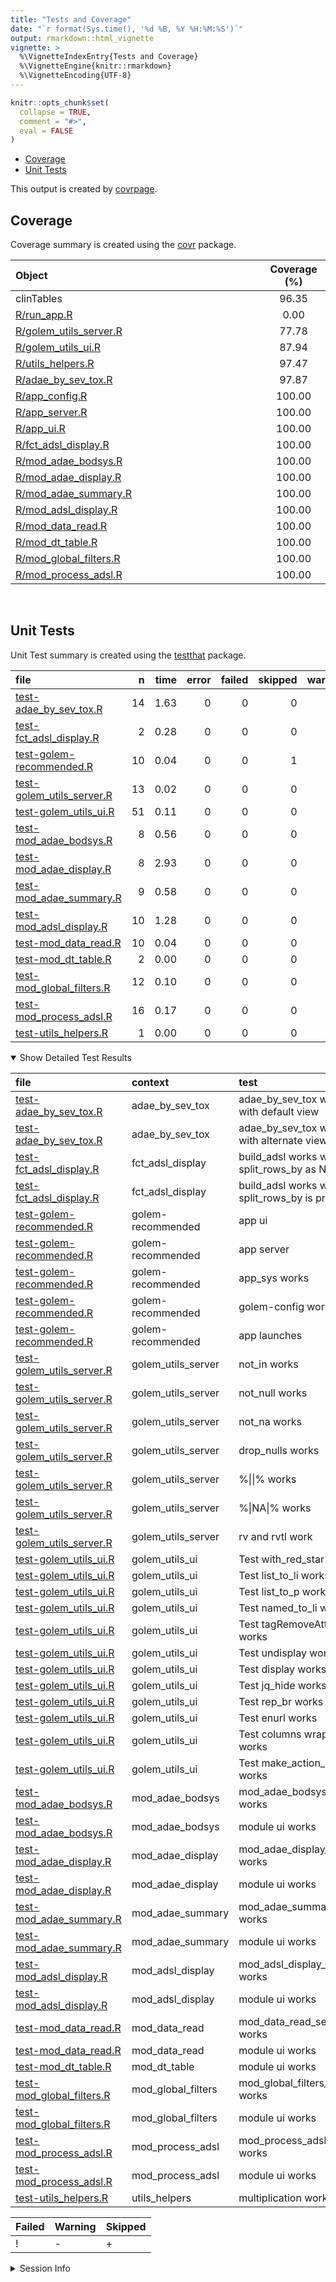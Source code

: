 ```yaml
---
title: "Tests and Coverage"
date: "`r format(Sys.time(), '%d %B, %Y %H:%M:%S')`"
output: rmarkdown::html_vignette
vignette: >
  %\VignetteIndexEntry{Tests and Coverage}
  %\VignetteEngine{knitr::rmarkdown}
  %\VignetteEncoding{UTF-8}
---
```

  
```r
knitr::opts_chunk$set(
  collapse = TRUE,
  comment = "#>",
  eval = FALSE
)
```

<!--- Placeholder for tests/README.md Do Not Edit--->
-   [Coverage](#coverage)
-   [Unit Tests](#unit-tests)

This output is created by
[covrpage](https://github.com/yonicd/covrpage).

## Coverage

Coverage summary is created using the
[covr](https://github.com/r-lib/covr) package.

| Object                                                | Coverage (%) |
|:------------------------------------------------------|:------------:|
| clinTables                                            |    96.35     |
| [R/run\_app.R](https://github.com/ahasoplakus/clinTables/blob/devel/R/run_app.R)                        |     0.00     |
| [R/golem\_utils\_server.R](https://github.com/ahasoplakus/clinTables/blob/devel/R/golem_utils_server.R) |    77.78     |
| [R/golem\_utils\_ui.R](https://github.com/ahasoplakus/clinTables/blob/devel/R/golem_utils_ui.R)         |    87.94     |
| [R/utils\_helpers.R](https://github.com/ahasoplakus/clinTables/blob/devel/R/utils_helpers.R)            |    97.47     |
| [R/adae\_by\_sev\_tox.R](https://github.com/ahasoplakus/clinTables/blob/devel/R/adae_by_sev_tox.R)      |    97.87     |
| [R/app\_config.R](https://github.com/ahasoplakus/clinTables/blob/devel/R/app_config.R)                  |    100.00    |
| [R/app\_server.R](https://github.com/ahasoplakus/clinTables/blob/devel/R/app_server.R)                  |    100.00    |
| [R/app\_ui.R](https://github.com/ahasoplakus/clinTables/blob/devel/R/app_ui.R)                          |    100.00    |
| [R/fct\_adsl\_display.R](https://github.com/ahasoplakus/clinTables/blob/devel/R/fct_adsl_display.R)     |    100.00    |
| [R/mod\_adae\_bodsys.R](https://github.com/ahasoplakus/clinTables/blob/devel/R/mod_adae_bodsys.R)       |    100.00    |
| [R/mod\_adae\_display.R](https://github.com/ahasoplakus/clinTables/blob/devel/R/mod_adae_display.R)     |    100.00    |
| [R/mod\_adae\_summary.R](https://github.com/ahasoplakus/clinTables/blob/devel/R/mod_adae_summary.R)     |    100.00    |
| [R/mod\_adsl\_display.R](https://github.com/ahasoplakus/clinTables/blob/devel/R/mod_adsl_display.R)     |    100.00    |
| [R/mod\_data\_read.R](https://github.com/ahasoplakus/clinTables/blob/devel/R/mod_data_read.R)           |    100.00    |
| [R/mod\_dt\_table.R](https://github.com/ahasoplakus/clinTables/blob/devel/R/mod_dt_table.R)             |    100.00    |
| [R/mod\_global\_filters.R](https://github.com/ahasoplakus/clinTables/blob/devel/R/mod_global_filters.R) |    100.00    |
| [R/mod\_process\_adsl.R](https://github.com/ahasoplakus/clinTables/blob/devel/R/mod_process_adsl.R)     |    100.00    |

<br>

## Unit Tests

Unit Test summary is created using the
[testthat](https://github.com/r-lib/testthat) package.

| file                                                              |   n | time | error | failed | skipped | warning | icon |
|:------------------------------------------------------------------|----:|-----:|------:|-------:|--------:|--------:|:-----|
| [test-adae\_by\_sev\_tox.R](https://github.com/ahasoplakus/clinTables/blob/devel/tests/testthat/test-adae_by_sev_tox.R)      |  14 | 1.63 |     0 |      0 |       0 |       0 |      |
| [test-fct\_adsl\_display.R](https://github.com/ahasoplakus/clinTables/blob/devel/tests/testthat/test-fct_adsl_display.R)     |   2 | 0.28 |     0 |      0 |       0 |       0 |      |
| [test-golem-recommended.R](https://github.com/ahasoplakus/clinTables/blob/devel/tests/testthat/test-golem-recommended.R)     |  10 | 0.04 |     0 |      0 |       1 |       0 | \+   |
| [test-golem\_utils\_server.R](https://github.com/ahasoplakus/clinTables/blob/devel/tests/testthat/test-golem_utils_server.R) |  13 | 0.02 |     0 |      0 |       0 |       0 |      |
| [test-golem\_utils\_ui.R](https://github.com/ahasoplakus/clinTables/blob/devel/tests/testthat/test-golem_utils_ui.R)         |  51 | 0.11 |     0 |      0 |       0 |       0 |      |
| [test-mod\_adae\_bodsys.R](https://github.com/ahasoplakus/clinTables/blob/devel/tests/testthat/test-mod_adae_bodsys.R)       |   8 | 0.56 |     0 |      0 |       0 |       0 |      |
| [test-mod\_adae\_display.R](https://github.com/ahasoplakus/clinTables/blob/devel/tests/testthat/test-mod_adae_display.R)     |   8 | 2.93 |     0 |      0 |       0 |       0 |      |
| [test-mod\_adae\_summary.R](https://github.com/ahasoplakus/clinTables/blob/devel/tests/testthat/test-mod_adae_summary.R)     |   9 | 0.58 |     0 |      0 |       0 |       0 |      |
| [test-mod\_adsl\_display.R](https://github.com/ahasoplakus/clinTables/blob/devel/tests/testthat/test-mod_adsl_display.R)     |  10 | 1.28 |     0 |      0 |       0 |       0 |      |
| [test-mod\_data\_read.R](https://github.com/ahasoplakus/clinTables/blob/devel/tests/testthat/test-mod_data_read.R)           |  10 | 0.04 |     0 |      0 |       0 |       0 |      |
| [test-mod\_dt\_table.R](https://github.com/ahasoplakus/clinTables/blob/devel/tests/testthat/test-mod_dt_table.R)             |   2 | 0.00 |     0 |      0 |       0 |       0 |      |
| [test-mod\_global\_filters.R](https://github.com/ahasoplakus/clinTables/blob/devel/tests/testthat/test-mod_global_filters.R) |  12 | 0.10 |     0 |      0 |       0 |       0 |      |
| [test-mod\_process\_adsl.R](https://github.com/ahasoplakus/clinTables/blob/devel/tests/testthat/test-mod_process_adsl.R)     |  16 | 0.17 |     0 |      0 |       0 |       0 |      |
| [test-utils\_helpers.R](https://github.com/ahasoplakus/clinTables/blob/devel/tests/testthat/test-utils_helpers.R)            |   1 | 0.00 |     0 |      0 |       0 |       0 |      |

<details open>
<summary>
Show Detailed Test Results
</summary>

| file                                                                      | context              | test                                              | status  |   n | time | icon |
|:--------------------------------------------------------------------------|:---------------------|:--------------------------------------------------|:--------|----:|-----:|:-----|
| [test-adae\_by\_sev\_tox.R](https://github.com/ahasoplakus/clinTables/blob/devel/tests/testthat/test-adae_by_sev_tox.R#L20)          | adae\_by\_sev\_tox   | adae\_by\_sev\_tox works with default view        | PASS    |   5 | 0.99 |      |
| [test-adae\_by\_sev\_tox.R](https://github.com/ahasoplakus/clinTables/blob/devel/tests/testthat/test-adae_by_sev_tox.R#L47)          | adae\_by\_sev\_tox   | adae\_by\_sev\_tox works with alternate view      | PASS    |   9 | 0.64 |      |
| [test-fct\_adsl\_display.R](https://github.com/ahasoplakus/clinTables/blob/devel/tests/testthat/test-fct_adsl_display.R#L28)         | fct\_adsl\_display   | build\_adsl works with split\_rows\_by as NULL    | PASS    |   1 | 0.08 |      |
| [test-fct\_adsl\_display.R](https://github.com/ahasoplakus/clinTables/blob/devel/tests/testthat/test-fct_adsl_display.R#L60)         | fct\_adsl\_display   | build\_adsl works when split\_rows\_by is present | PASS    |   1 | 0.20 |      |
| [test-golem-recommended.R](https://github.com/ahasoplakus/clinTables/blob/devel/tests/testthat/test-golem-recommended.R#L3)          | golem-recommended    | app ui                                            | PASS    |   2 | 0.03 |      |
| [test-golem-recommended.R](https://github.com/ahasoplakus/clinTables/blob/devel/tests/testthat/test-golem-recommended.R#L13)         | golem-recommended    | app server                                        | PASS    |   4 | 0.00 |      |
| [test-golem-recommended.R](https://github.com/ahasoplakus/clinTables/blob/devel/tests/testthat/test-golem-recommended.R#L24_L26)     | golem-recommended    | app\_sys works                                    | PASS    |   1 | 0.00 |      |
| [test-golem-recommended.R](https://github.com/ahasoplakus/clinTables/blob/devel/tests/testthat/test-golem-recommended.R#L36_L42)     | golem-recommended    | golem-config works                                | PASS    |   2 | 0.01 |      |
| [test-golem-recommended.R](https://github.com/ahasoplakus/clinTables/blob/devel/tests/testthat/test-golem-recommended.R#L67)         | golem-recommended    | app launches                                      | SKIPPED |   1 | 0.00 | \+   |
| [test-golem\_utils\_server.R](https://github.com/ahasoplakus/clinTables/blob/devel/tests/testthat/test-golem_utils_server.R#L2)      | golem\_utils\_server | not\_in works                                     | PASS    |   2 | 0.00 |      |
| [test-golem\_utils\_server.R](https://github.com/ahasoplakus/clinTables/blob/devel/tests/testthat/test-golem_utils_server.R#L7)      | golem\_utils\_server | not\_null works                                   | PASS    |   2 | 0.00 |      |
| [test-golem\_utils\_server.R](https://github.com/ahasoplakus/clinTables/blob/devel/tests/testthat/test-golem_utils_server.R#L12)     | golem\_utils\_server | not\_na works                                     | PASS    |   2 | 0.01 |      |
| [test-golem\_utils\_server.R](https://github.com/ahasoplakus/clinTables/blob/devel/tests/testthat/test-golem_utils_server.R#L17_L22) | golem\_utils\_server | drop\_nulls works                                 | PASS    |   1 | 0.00 |      |
| [test-golem\_utils\_server.R](https://github.com/ahasoplakus/clinTables/blob/devel/tests/testthat/test-golem_utils_server.R#L26_L29) | golem\_utils\_server | %\|\|% works                                      | PASS    |   2 | 0.00 |      |
| [test-golem\_utils\_server.R](https://github.com/ahasoplakus/clinTables/blob/devel/tests/testthat/test-golem_utils_server.R#L37_L40) | golem\_utils\_server | %\|NA\|% works                                    | PASS    |   2 | 0.01 |      |
| [test-golem\_utils\_server.R](https://github.com/ahasoplakus/clinTables/blob/devel/tests/testthat/test-golem_utils_server.R#L48_L50) | golem\_utils\_server | rv and rvtl work                                  | PASS    |   2 | 0.00 |      |
| [test-golem\_utils\_ui.R](https://github.com/ahasoplakus/clinTables/blob/devel/tests/testthat/test-golem_utils_ui.R#L2)              | golem\_utils\_ui     | Test with\_red\_star works                        | PASS    |   2 | 0.00 |      |
| [test-golem\_utils\_ui.R](https://github.com/ahasoplakus/clinTables/blob/devel/tests/testthat/test-golem_utils_ui.R#L10)             | golem\_utils\_ui     | Test list\_to\_li works                           | PASS    |   3 | 0.00 |      |
| [test-golem\_utils\_ui.R](https://github.com/ahasoplakus/clinTables/blob/devel/tests/testthat/test-golem_utils_ui.R#L22_L28)         | golem\_utils\_ui     | Test list\_to\_p works                            | PASS    |   3 | 0.00 |      |
| [test-golem\_utils\_ui.R](https://github.com/ahasoplakus/clinTables/blob/devel/tests/testthat/test-golem_utils_ui.R#L53)             | golem\_utils\_ui     | Test named\_to\_li works                          | PASS    |   3 | 0.00 |      |
| [test-golem\_utils\_ui.R](https://github.com/ahasoplakus/clinTables/blob/devel/tests/testthat/test-golem_utils_ui.R#L66)             | golem\_utils\_ui     | Test tagRemoveAttributes works                    | PASS    |   4 | 0.01 |      |
| [test-golem\_utils\_ui.R](https://github.com/ahasoplakus/clinTables/blob/devel/tests/testthat/test-golem_utils_ui.R#L82)             | golem\_utils\_ui     | Test undisplay works                              | PASS    |   8 | 0.05 |      |
| [test-golem\_utils\_ui.R](https://github.com/ahasoplakus/clinTables/blob/devel/tests/testthat/test-golem_utils_ui.R#L110)            | golem\_utils\_ui     | Test display works                                | PASS    |   4 | 0.00 |      |
| [test-golem\_utils\_ui.R](https://github.com/ahasoplakus/clinTables/blob/devel/tests/testthat/test-golem_utils_ui.R#L124)            | golem\_utils\_ui     | Test jq\_hide works                               | PASS    |   2 | 0.00 |      |
| [test-golem\_utils\_ui.R](https://github.com/ahasoplakus/clinTables/blob/devel/tests/testthat/test-golem_utils_ui.R#L132)            | golem\_utils\_ui     | Test rep\_br works                                | PASS    |   2 | 0.00 |      |
| [test-golem\_utils\_ui.R](https://github.com/ahasoplakus/clinTables/blob/devel/tests/testthat/test-golem_utils_ui.R#L140)            | golem\_utils\_ui     | Test enurl works                                  | PASS    |   2 | 0.00 |      |
| [test-golem\_utils\_ui.R](https://github.com/ahasoplakus/clinTables/blob/devel/tests/testthat/test-golem_utils_ui.R#L148)            | golem\_utils\_ui     | Test columns wrappers works                       | PASS    |  16 | 0.05 |      |
| [test-golem\_utils\_ui.R](https://github.com/ahasoplakus/clinTables/blob/devel/tests/testthat/test-golem_utils_ui.R#L172)            | golem\_utils\_ui     | Test make\_action\_button works                   | PASS    |   2 | 0.00 |      |
| [test-mod\_adae\_bodsys.R](https://github.com/ahasoplakus/clinTables/blob/devel/tests/testthat/test-mod_adae_bodsys.R#L2_L49)        | mod\_adae\_bodsys    | mod\_adae\_bodsys\_server works                   | PASS    |   6 | 0.55 |      |
| [test-mod\_adae\_bodsys.R](https://github.com/ahasoplakus/clinTables/blob/devel/tests/testthat/test-mod_adae_bodsys.R#L54)           | mod\_adae\_bodsys    | module ui works                                   | PASS    |   2 | 0.01 |      |
| [test-mod\_adae\_display.R](https://github.com/ahasoplakus/clinTables/blob/devel/tests/testthat/test-mod_adae_display.R#L2_L58)      | mod\_adae\_display   | mod\_adae\_display\_server works                  | PASS    |   6 | 2.91 |      |
| [test-mod\_adae\_display.R](https://github.com/ahasoplakus/clinTables/blob/devel/tests/testthat/test-mod_adae_display.R#L63)         | mod\_adae\_display   | module ui works                                   | PASS    |   2 | 0.02 |      |
| [test-mod\_adae\_summary.R](https://github.com/ahasoplakus/clinTables/blob/devel/tests/testthat/test-mod_adae_summary.R#L2_L83)      | mod\_adae\_summary   | mod\_adae\_summary\_server works                  | PASS    |   7 | 0.58 |      |
| [test-mod\_adae\_summary.R](https://github.com/ahasoplakus/clinTables/blob/devel/tests/testthat/test-mod_adae_summary.R#L89)         | mod\_adae\_summary   | module ui works                                   | PASS    |   2 | 0.00 |      |
| [test-mod\_adsl\_display.R](https://github.com/ahasoplakus/clinTables/blob/devel/tests/testthat/test-mod_adsl_display.R#L2_L44)      | mod\_adsl\_display   | mod\_adsl\_display\_server works                  | PASS    |   8 | 1.26 |      |
| [test-mod\_adsl\_display.R](https://github.com/ahasoplakus/clinTables/blob/devel/tests/testthat/test-mod_adsl_display.R#L49)         | mod\_adsl\_display   | module ui works                                   | PASS    |   2 | 0.02 |      |
| [test-mod\_data\_read.R](https://github.com/ahasoplakus/clinTables/blob/devel/tests/testthat/test-mod_data_read.R#L2_L17)            | mod\_data\_read      | mod\_data\_read\_server works                     | PASS    |   8 | 0.03 |      |
| [test-mod\_data\_read.R](https://github.com/ahasoplakus/clinTables/blob/devel/tests/testthat/test-mod_data_read.R#L22)               | mod\_data\_read      | module ui works                                   | PASS    |   2 | 0.01 |      |
| [test-mod\_dt\_table.R](https://github.com/ahasoplakus/clinTables/blob/devel/tests/testthat/test-mod_dt_table.R#L20)                 | mod\_dt\_table       | module ui works                                   | PASS    |   2 | 0.00 |      |
| [test-mod\_global\_filters.R](https://github.com/ahasoplakus/clinTables/blob/devel/tests/testthat/test-mod_global_filters.R#L2_L57)  | mod\_global\_filters | mod\_global\_filters\_server works                | PASS    |  10 | 0.08 |      |
| [test-mod\_global\_filters.R](https://github.com/ahasoplakus/clinTables/blob/devel/tests/testthat/test-mod_global_filters.R#L62)     | mod\_global\_filters | module ui works                                   | PASS    |   2 | 0.02 |      |
| [test-mod\_process\_adsl.R](https://github.com/ahasoplakus/clinTables/blob/devel/tests/testthat/test-mod_process_adsl.R#L4_L69)      | mod\_process\_adsl   | mod\_process\_adsl\_server works                  | PASS    |  14 | 0.17 |      |
| [test-mod\_process\_adsl.R](https://github.com/ahasoplakus/clinTables/blob/devel/tests/testthat/test-mod_process_adsl.R#L74)         | mod\_process\_adsl   | module ui works                                   | PASS    |   2 | 0.00 |      |
| [test-utils\_helpers.R](https://github.com/ahasoplakus/clinTables/blob/devel/tests/testthat/test-utils_helpers.R#L2)                 | utils\_helpers       | multiplication works                              | PASS    |   1 | 0.00 |      |

| Failed | Warning | Skipped |
|:-------|:--------|:--------|
| !      | \-      | \+      |

</details>
<details>
<summary>
Session Info
</summary>

| Field    | Value                            |
|:---------|:---------------------------------|
| Version  | R version 4.1.0 (2021-05-18)     |
| Platform | x86\_64-w64-mingw32/x64 (64-bit) |
| Running  | Windows 10 x64 (build 19044)     |
| Language | English\_United States           |
| Timezone | Asia/Calcutta                    |

| Package  | Version |
|:---------|:--------|
| testthat | 3.1.7   |
| covr     | 3.6.2   |
| covrpage | 0.2     |

</details>
<!--- Final Status : skipped/warning --->
